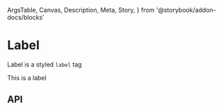   ArgsTable,
  Canvas,
  Description,
  Meta,
  Story,
} from '@storybook/addon-docs/blocks'

<Meta title="Components/Label" component={Label} />

# Label

<Description>Label is a styled `label` tag</Description>

<Canvas>
  <Story name="Basic">
    <Label>This is a label</Label>
  </Story>
</Canvas>

## API

<ArgsTable of={Label} />
